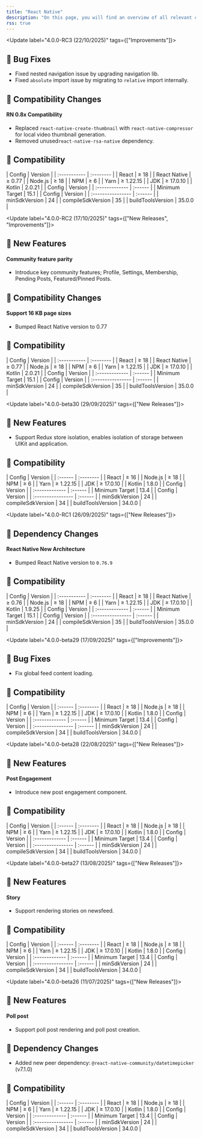 ```yaml
---
title: "React Native"
description: "On this page, you will find an overview of all relevant changes to the Social Plus UIKit"
rss: true
---
```


<Update label="4.0.0-RC3  (22/10/2025)" tags={["Improvements"]}>

  ## 🐞 Bug Fixes

  - Fixed nested navigation issue by upgrading navigation lib.
  - Fixed `absolute` import issue by migrating to `relative` import internally. 

  ## 🚨 Compatibility Changes

  #### RN 0.8x Compatibility

  - Replaced `react-native-create-thumbnail` with `react-native-compressor` for local video thumbnail generation.
  - Removed unused`react-native-rsa-native` dependency.
    

  ## 🧩 Compatibility

  <AccordionGroup>
    <Accordion title="Environment" icon="gear">
      | Config       | Version   |
      | :----------- | :-------- |
      | React        | ≥ 18      |
      | React Native | ≥ 0.77    |
      | Node.js      | ≥ 18      |
      | NPM          | ≥ 6       |
      | Yarn         | ≥ 1.22.15 |
      | JDK          | ≥ 17.0.10 |
      | Kotlin       | 2.0.21    |
    </Accordion>
    <Accordion title="iOS SDK" icon="gear">
      | Config         | Version |
      | :------------- | :------ |
      | Minimum Target | 15.1    |
    </Accordion>
    <Accordion title="Android SDK" icon="gear">
      | Config            | Version |
      | :---------------- | :------ |
      | minSdkVersion     | 24      |
      | compileSdkVersion | 35      |
      | buildToolsVersion | 35.0.0  |
    </Accordion>
  </AccordionGroup>
</Update>

<Update label="4.0.0-RC2  (17/10/2025)" tags={["New Releases", "Improvements"]}>

  ## 🚀 New Features

  #### Community feature parity

  - Introduce key community features; Profile, Settings, Membership, Pending Posts, Featured/Pinned Posts.

  ## 🚨 Compatibility Changes

  #### Support 16 KB page sizes

  - Bumped React Native version to 0.77
    

  ## 🧩 Compatibility

  <AccordionGroup>
    <Accordion title="Environment" icon="gear">
      | Config       | Version   |
      | :----------- | :-------- |
      | React        | ≥ 18      |
      | React Native | ≥ 0.77    |
      | Node.js      | ≥ 18      |
      | NPM          | ≥ 6       |
      | Yarn         | ≥ 1.22.15 |
      | JDK          | ≥ 17.0.10 |
      | Kotlin       | 2.0.21    |
    </Accordion>
    <Accordion title="iOS SDK" icon="gear">
      | Config         | Version |
      | :------------- | :------ |
      | Minimum Target | 15.1    |
    </Accordion>
    <Accordion title="Android SDK" icon="gear">
      | Config            | Version |
      | :---------------- | :------ |
      | minSdkVersion     | 24      |
      | compileSdkVersion | 35      |
      | buildToolsVersion | 35.0.0  |
    </Accordion>
  </AccordionGroup>
</Update>

<Update label="4.0.0-beta30  (29/09/2025)" tags={["New Releases"]}>
  ## 🚀 New Features

  - Support Redux store isolation, enables isolation of storage between UIKit and application.

  ## 🧩 Compatibility

  <AccordionGroup>
    <Accordion title="Environment" icon="gear">
      | Config  | Version   |
      | :------ | :-------- |
      | React   | ≥ 16      |
      | Node.js | ≥ 18      |
      | NPM     | ≥ 6       |
      | Yarn    | ≥ 1.22.15 |
      | JDK     | ≥ 17.0.10 |
      | Kotlin  | 1.8.0     |
    </Accordion>
    <Accordion title="iOS SDK" icon="gear">
      | Config         | Version |
      | :------------- | :------ |
      | Minimum Target | 13.4    |
    </Accordion>
    <Accordion title="Android SDK" icon="gear">
      | Config            | Version |
      | :---------------- | :------ |
      | minSdkVersion     | 24      |
      | compileSdkVersion | 34      |
      | buildToolsVersion | 34.0.0  |
    </Accordion>
  </AccordionGroup>
</Update>

<Update label="4.0.0-RC1  (26/09/2025)" tags={["New Releases"]}>
  ## 🚨  Dependency Changes

  #### React Native New Architecture

  - Bumped React Native version to `0.76.9`

  ## 🧩 Compatibility

  <AccordionGroup>
    <Accordion title="Environment" icon="gear">
      | Config       | Version   |
      | :----------- | :-------- |
      | React        | ≥ 18      |
      | React Native | ≥ 0.76    |
      | Node.js      | ≥ 18      |
      | NPM          | ≥ 6       |
      | Yarn         | ≥ 1.22.15 |
      | JDK          | ≥ 17.0.10 |
      | Kotlin       | 1.9.25    |
    </Accordion>
    <Accordion title="iOS SDK" icon="gear">
      | Config         | Version |
      | :------------- | :------ |
      | Minimum Target | 15.1    |
    </Accordion>
    <Accordion title="Android SDK" icon="gear">
      | Config            | Version |
      | :---------------- | :------ |
      | minSdkVersion     | 24      |
      | compileSdkVersion | 35      |
      | buildToolsVersion | 35.0.0  |
    </Accordion>
  </AccordionGroup>
</Update>

<Update label="4.0.0-beta29  (17/09/2025)" tags={["Improvements"]}>
  
  ## 🐞 Bug Fixes 
  - Fix global feed content loading.


  ## 🧩 Compatibility

  <AccordionGroup>
    <Accordion title="Environment" icon="gear">
      | Config  | Version   |
      | :------ | :-------- |
      | React   | ≥ 18      |
      | Node.js | ≥ 18      |
      | NPM     | ≥ 6       |
      | Yarn    | ≥ 1.22.15 |
      | JDK     | ≥ 17.0.10 |
      | Kotlin  | 1.8.0     |
    </Accordion>
    <Accordion title="iOS SDK" icon="gear">
      | Config         | Version |
      | :------------- | :------ |
      | Minimum Target | 13.4    |
    </Accordion>
    <Accordion title="Android SDK" icon="gear">
      | Config            | Version |
      | :---------------- | :------ |
      | minSdkVersion     | 24      |
      | compileSdkVersion | 34      |
      | buildToolsVersion | 34.0.0  |
    </Accordion>
  </AccordionGroup>
</Update>

<Update label="4.0.0-beta28  (22/08/2025)" tags={["New Releases"]}>
  ## 🚀 New Features

  #### Post Engagement
  - Introduce new post engagement component.


  ## 🧩 Compatibility

  <AccordionGroup>
    <Accordion title="Environment" icon="gear">
      | Config  | Version   |
      | :------ | :-------- |
      | React   | ≥ 18      |
      | Node.js | ≥ 18      |
      | NPM     | ≥ 6       |
      | Yarn    | ≥ 1.22.15 |
      | JDK     | ≥ 17.0.10 |
      | Kotlin  | 1.8.0     |
    </Accordion>
    <Accordion title="iOS SDK" icon="gear">
      | Config         | Version |
      | :------------- | :------ |
      | Minimum Target | 13.4    |
    </Accordion>
    <Accordion title="Android SDK" icon="gear">
      | Config            | Version |
      | :---------------- | :------ |
      | minSdkVersion     | 24      |
      | compileSdkVersion | 34      |
      | buildToolsVersion | 34.0.0  |
    </Accordion>
  </AccordionGroup>
</Update>

<Update label="4.0.0-beta27  (13/08/2025)" tags={["New Releases"]}>
  ## 🚀 New Features

  #### Story
  - Support rendering stories on newsfeed.


  ## 🧩 Compatibility

  <AccordionGroup>
    <Accordion title="Environment" icon="gear">
      | Config  | Version   |
      | :------ | :-------- |
      | React   | ≥ 18      |
      | Node.js | ≥ 18      |
      | NPM     | ≥ 6       |
      | Yarn    | ≥ 1.22.15 |
      | JDK     | ≥ 17.0.10 |
      | Kotlin  | 1.8.0     |
    </Accordion>
    <Accordion title="iOS SDK" icon="gear">
      | Config         | Version |
      | :------------- | :------ |
      | Minimum Target | 13.4    |
    </Accordion>
    <Accordion title="Android SDK" icon="gear">
      | Config            | Version |
      | :---------------- | :------ |
      | minSdkVersion     | 24      |
      | compileSdkVersion | 34      |
      | buildToolsVersion | 34.0.0  |
    </Accordion>
  </AccordionGroup>
</Update>

<Update label="4.0.0-beta26  (11/07/2025)" tags={["New Releases"]}>
  ## 🚀 New Features

  #### Poll post
  - Support poll post rendering and poll post creation.

  ## 🚨  Dependency Changes

  - Added new peer dependency: `@react-native-community/datetimepicker` (v7.1.0)

  ## 🧩 Compatibility

  <AccordionGroup>
    <Accordion title="Environment" icon="gear">
      | Config  | Version   |
      | :------ | :-------- |
      | React   | ≥ 18      |
      | Node.js | ≥ 18      |
      | NPM     | ≥ 6       |
      | Yarn    | ≥ 1.22.15 |
      | JDK     | ≥ 17.0.10 |
      | Kotlin  | 1.8.0     |
    </Accordion>
    <Accordion title="iOS SDK" icon="gear">
      | Config         | Version |
      | :------------- | :------ |
      | Minimum Target | 13.4    |
    </Accordion>
    <Accordion title="Android SDK" icon="gear">
      | Config            | Version |
      | :---------------- | :------ |
      | minSdkVersion     | 24      |
      | compileSdkVersion | 34      |
      | buildToolsVersion | 34.0.0  |
    </Accordion>
  </AccordionGroup>
</Update>